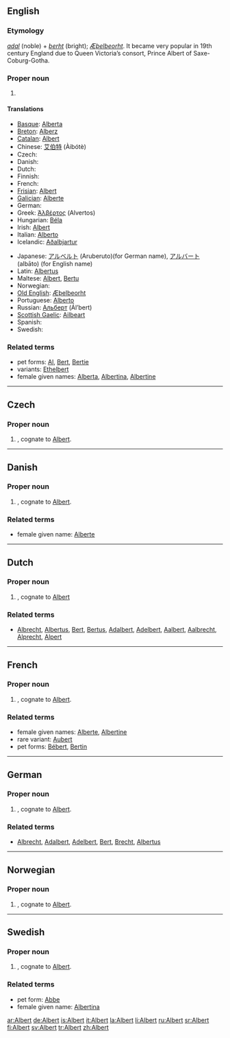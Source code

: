 ==English==

===Etymology===
{{Ger.}} ''[[adal]]'' (noble) + ''[[berht]]'' (bright); {{OE.}} ''[[Æþelbeorht]]''. It became very popular in 19th century England due to Queen Victoria’s consort, Prince Albert of Saxe-Coburg-Gotha.

===Proper noun===
{{en-proper noun}}

# {{given name|male}}

====Translations====
{{trans-top|male given name}}
*[[Basque]]: [[Alberta]]
*[[Breton]]: [[Alberz]]
*[[Catalan]]: [[Albert]]
*Chinese: [[艾伯特]] (Àibótè)
*Czech: {{t|cs|Albert}}
*Danish: {{t|da|Albert}}
*Dutch: {{t|nl|Albert}}
*Finnish: {{t+|fi|Pertti}}
*French: {{t|fr|Albert}}
*[[Frisian]]: [[Albert]]
*[[Galician]]: [[Alberte]]
*German: {{t+|de|Albert}}
*Greek: [[Άλβέρτος]] (Alvertos)
*Hungarian: [[Béla]]
*Irish: [[Albert]]
*Italian: [[Alberto]]
*Icelandic: [[Aðalbjartur]]
{{trans-mid}}
*Japanese: [[アルベルト]] (Aruberuto)(for German name), [[アルバート]] (albāto) (for English name)
*Latin: [[Albertus]]
*Maltese: [[Albert]], [[Bertu]]
*Norwegian: {{t|no|Albert}}
*[[Old English]]: [[Æþelbeorht]]
*Portuguese: [[Alberto]]
*Russian: [[Альберт]] (Ál’bert)
*[[Scottish Gaelic]]: [[Ailbeart]]
*Spanish: {{t|es|Alberto}}
*Swedish: {{t|sv|Albert}}
{{trans-bottom}}

===Related terms===
*pet forms: [[Al]], [[Bert]], [[Bertie]]
*variants: [[Ethelbert]]
*female given names: [[Alberta]], [[Albertina]], [[Albertine]]

----

==Czech==
{{wikipedia|lang=cs}}
===Proper noun===
{{cs-proper noun|g=m}}

# {{given name|male||cs:}}, cognate to [[#English|Albert]].

----

==Danish==

===Proper noun===
{{infl|da|proper noun}}

# {{given name|male||da:}}, cognate to [[#English|Albert]].

===Related terms===
*female given name: [[Alberte]]

----

==Dutch==

===Proper noun===
{{infl|nl|proper noun}}

# {{given name|male||nl:}}, cognate to [[#English|Albert]]

===Related terms===
*[[Albrecht]], [[Albertus]], [[Bert]], [[Bertus]], [[Adalbert]], [[Adelbert]], [[Aalbert]], [[Aalbrecht]], [[Alprecht]], [[Alpert]]

----

==French==

===Proper noun===
{{infl|fr|proper noun}}

# {{given name|male||fr:}}, cognate to [[#English|Albert]].

===Related terms===
*female given names: [[Alberte]], [[Albertine]]
*rare variant: [[Aubert]]
*pet forms: [[Bébert]], [[Bertin]]

----

==German==

===Proper noun===
{{infl|de|proper noun}}

# {{given name|male||de:}}, cognate to [[#English|Albert]].

===Related terms===
*[[Albrecht]], [[Adalbert]], [[Adelbert]], [[Bert]], [[Brecht]], [[Albertus]]

----

==Norwegian==

===Proper noun===
{{infl|no|proper noun}}

# {{given name|male||no:}}, cognate to [[#English|Albert]].

----

==Swedish==

===Proper noun===
{{infl|sv|proper noun}}

# {{given name|male||sv:}}, cognate to [[#English|Albert]].

===Related terms===
*pet form: [[Abbe]]
*female given name: [[Albertina]]

[[ar:Albert]]
[[de:Albert]]
[[is:Albert]]
[[it:Albert]]
[[la:Albert]]
[[li:Albert]]
[[ru:Albert]]
[[sr:Albert]]
[[fi:Albert]]
[[sv:Albert]]
[[tr:Albert]]
[[zh:Albert]]